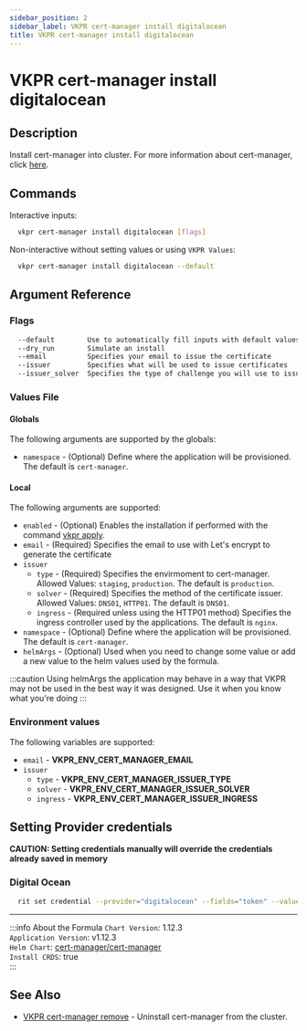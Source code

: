 ```yaml
---
sidebar_position: 2
sidebar_label: VKPR cert-manager install digitalocean
title: VKPR cert-manager install digitalocean
---
```


# VKPR cert-manager install digitalocean

## Description

Install cert-manager into cluster. For more information about cert-manager, click [here](https://github.com/kubernetes-sigs/cert-manager).

## Commands

Interactive inputs:

```bash
  vkpr cert-manager install digitalocean [flags]
```

Non-interactive without setting values or using `VKPR Values`:

```bash
  vkpr cert-manager install digitalocean --default
```

## Argument Reference

### Flags

```sh
  --default        Use to automatically fill inputs with default values
  --dry_run        Simulate an install
  --email          Specifies your email to issue the certificate
  --issuer         Specifies what will be used to issue certificates
  --issuer_solver  Specifies the type of challenge you will use to issue the certificate
```

### Values File

#### Globals

The following arguments are supported by the globals:

- `namespace` - (Optional) Define where the application will be provisioned. The default is `cert-manager`.

#### Local

The following arguments are supported:

- `enabled` - (Optional) Enables the installation if performed with the command [vkpr apply](/docs/commands/apply).
- `email` - (Required) Specifies the email to use with Let's encrypt to generate the certificate
- `issuer`
  - `type` - (Required) Specifies the envirmoment to cert-manager. Allowed Values: `staging`, `production`. The default is `production`.
  - `solver` - (Required) Specifies the method of the certificate issuer. Allowed Values: `DNS01`, `HTTP01`. The default is `DNS01`.
  - `ingress` - (Required unless using the HTTP01 method) Specifies the ingress controller used by the applications. The default is `nginx`.
- `namespace` - (Optional) Define where the application will be provisioned. The default is `cert-manager`.
- `helmArgs` - (Optional) Used when you need to change some value or add a new value to the helm values used by the formula.

:::caution
Using helmArgs the application may behave in a way that VKPR may not be used in the best way it was designed.
Use it when you know what you're doing
:::

### Environment values

The following variables are supported:

- `email` - **VKPR_ENV_CERT_MANAGER_EMAIL**
- `issuer`
  - `type` - **VKPR_ENV_CERT_MANAGER_ISSUER_TYPE**
  - `solver` - **VKPR_ENV_CERT_MANAGER_ISSUER_SOLVER**
  - `ingress` - **VKPR_ENV_CERT_MANAGER_ISSUER_INGRESS**

## Setting Provider credentials

**CAUTION: Setting credentials manually will override the credentials already saved in memory**

### Digital Ocean

```bash
  rit set credential --provider="digitalocean" --fields="token" --values="your-api-token"
```

---

:::info About the Formula
`Chart Version`: 1.12.3  <br/>
`Application Version`: v1.12.3 <br/>
`Helm Chart`: [cert-manager/cert-manager](https://artifacthub.io/packages/helm/cert-manager/cert-manager) <br/>
`Install CRDS`: true <br/>
:::

## See Also

- [VKPR cert-manager remove](/docs/commands/cert-manager/remove) - Uninstall cert-manager from the cluster.
